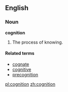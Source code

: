 ==English==

===Noun===
'''cognition'''
#The process of knowing.

====Related terms====
*[[cognate]]
*[[cognitive]]
*[[precognition]]

{{wikipedia}}

[[pl:cognition]]
[[zh:cognition]]